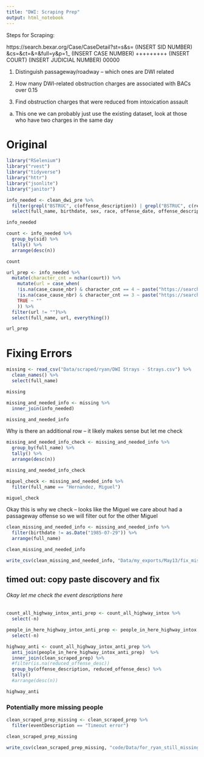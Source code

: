 ```yaml
---
title: "DWI: Scraping Prep"
output: html_notebook
---
```

Steps for Scraping:

https://search.bexar.org/Case/CaseDetail?st=s&s= (INSERT SID NUMBER) &cs=&ct=&=&full=y&p=1_ (INSERT CASE NUMBER) +++++++++ (INSERT COURT) (INSERT JUDICIAL NUMBER) 00000

1. Distinguish passageway/roadway -- which ones are DWI related

2. How many DWI-related obstruction charges are associated with BACs over 0.15

3. Find obstruction charges that were reduced from intoxication assault
a. This one we can probably just use the existing dataset, look at those who have two charges in the same day


# Original

```r
library("RSelenium")
library("rvest")
library("tidyverse")
library("httr")
library("jsonlite")
library("janitor")
```


```r
info_needed <- clean_dwi_pre %>%
  filter(grepl("BSTRUC", c(offense_description)) | grepl("BSTRUC", c(reduced_offense_desc))) %>%
  select(full_name, birthdate, sex, race, offense_date, offense_description, reduced_offense_desc, "court", starts_with(c("case_cause", "sid", "judic"))) 

info_needed
```

```r
count <- info_needed %>%
  group_by(sid) %>%
  tally() %>%
  arrange(desc(n))

count
```

```r
url_prep <- info_needed %>%
  mutate(character_cnt = nchar(court)) %>%
    mutate(url = case_when(
    !is.na(case_cause_nbr) & character_cnt == 4 ~ paste("https://search.bexar.org/Case/CaseDetail?st=s&s=", sid, "&cs=&ct=&=&full=y&p=1_", case_cause_nbr, "+++++++++", court, judicial_nbr, "00000", sep = ""),
    !is.na(case_cause_nbr) & character_cnt == 3 ~ paste("https://search.bexar.org/Case/CaseDetail?st=s&s=", sid, "&cs=&ct=&=&full=y&p=1_", case_cause_nbr, "+++++++++", court, "+", judicial_nbr, "00000", sep = ""),
    TRUE ~ ""
    )) %>%
  filter(url != "")%>%
  select(full_name, url, everything())

url_prep
```

# Fixing Errors

```r
missing <- read_csv("Data/scraped/ryan/DWI Strays - Strays.csv") %>%
  clean_names() %>%
  select(full_name)

missing
```

```r
missing_and_needed_info <- missing %>%
  inner_join(info_needed)

missing_and_needed_info
```

Why is there an additional row -- it likely makes sense but let me check 

```r
missing_and_needed_info_check <- missing_and_needed_info %>%
  group_by(full_name) %>%
  tally() %>%
  arrange(desc(n))

missing_and_needed_info_check
```


```r
miguel_check <- missing_and_needed_info %>%
  filter(full_name == "Hernandez, Miguel")

miguel_check
```

Okay this is why we check -- looks like the Miguel we care about had a passageway offense so we will filter out for the other Miguel

```r
clean_missing_and_needed_info <- missing_and_needed_info %>%
  filter(birthdate != as.Date("1985-07-29")) %>%
  arrange(full_name)

clean_missing_and_needed_info
```


```r
write_csv(clean_missing_and_needed_info, "Data/my_exports/May13/fix_missing_urls.csv")
```


## timed out: copy paste discovery and fix

###### Okay let me check the event descriptions here

```r
count_all_highway_intox_anti_prep <- count_all_highway_intox %>%
  select(-n)

people_in_here_highway_intox_anti_prep <- people_in_here_highway_intox %>%
  select(-n)

highway_anti <- count_all_highway_intox_anti_prep %>%
  anti_join(people_in_here_highway_intox_anti_prep)  %>%
  inner_join(clean_scraped_prep) %>%
  #filter(is.na(reduced_offense_desc))
  group_by(offense_description, reduced_offense_desc) %>%
  tally() 
  #arrange(desc(n)) 

highway_anti
```

### Potentially more missing people

```r
clean_scraped_prep_missing <- clean_scraped_prep %>%
  filter(eventDescription == "Timeout error")

clean_scraped_prep_missing
```

```r
write_csv(clean_scraped_prep_missing, "code/Data/for_ryan_still_missing.csv")
```

